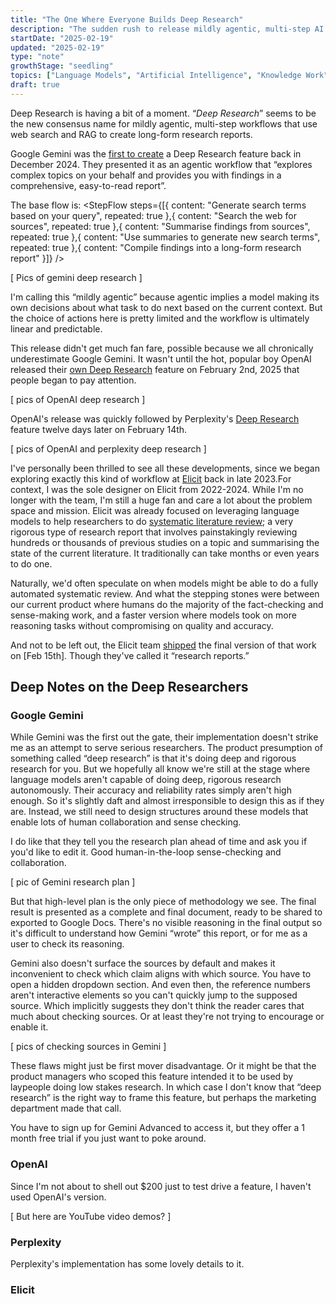 ```yaml
---
title: "The One Where Everyone Builds Deep Research"
description: "The sudden rush to release mildly agentic, multi-step AI research tools"
startDate: "2025-02-19"
updated: "2025-02-19"
type: "note"
growthStage: "seedling"
topics: ["Language Models", "Artificial Intelligence", "Knowledge Work"]
draft: true
---
```



<IntroParagraph>Deep Research is having a bit of a moment. “_Deep Research_” seems to be the new consensus name for mildly agentic, multi-step workflows that use web search and RAG to create long-form research reports.</IntroParagraph>

Google Gemini was the [first to create](https://blog.google/products/gemini/google-gemini-deep-research/) a Deep Research feature back in December 2024. They presented it as an agentic workflow that “explores complex topics on your behalf and provides you with findings in a comprehensive, easy-to-read report”.

The base flow is: <StepFlow steps={[{ content: "Generate search terms based on your query", repeated: true },{ content: "Search the web for sources", repeated: true },{ content: "Summarise findings from sources", repeated: true },{ content: "Use summaries to generate new search terms", repeated: true },{ content: "Compile findings into a long-form research report" }]} />

[ Pics of gemini deep research ]

I'm calling this “mildly agentic” because agentic implies a model making its own decisions about what task to do next based on the current context. But the choice of actions here is pretty limited and the workflow is ultimately linear and predictable.

This release didn't get much fan fare, possible because we all chronically underestimate Google Gemini. It wasn't until the hot, popular boy OpenAI released their [own Deep Research]() feature on February 2nd, 2025 that people began to pay attention.

[ pics of OpenAI deep research ]

OpenAI's release was quickly followed by Perplexity's [Deep Research](https://www.perplexity.ai/hub/blog/introducing-perplexity-deep-research) feature twelve days later on February 14th.

[ pics of OpenAI and perplexity deep research ]

I've personally been thrilled to see all these developments, since we began exploring exactly this kind of workflow at [Elicit](https://elicit.com/) back in late 2023.<Footnote idName={1}>For context, I was the sole designer on Elicit from 2022-2024. While I'm no longer with the team, I'm still a huge fan and care a lot about the problem space and mission.</Footnote> Elicit was already focused on leveraging language models to help researchers to do [systematic literature review](); a very rigorous type of research report that involves painstakingly reviewing hundreds or thousands of previous studies on a topic and summarising the state of the current literature. It traditionally can take months or even years to do one.

Naturally, we'd often speculate on when models might be able to do a fully automated systematic review. And what the stepping stones were between our current product where humans do the majority of the fact-checking and sense-making work, and a faster version where models took on more reasoning tasks without compromising on quality and accuracy.

And not to be left out, the Elicit team [shipped](https://support.elicit.com/en/articles/4168449) the final version of that work on [Feb 15th]. Though they've called it “research reports.”

## Deep Notes on the Deep Researchers

### Google Gemini

While Gemini was the first out the gate, their implementation doesn't strike me as an attempt to serve serious researchers. The product presumption of something called “deep research” is that it's doing deep and rigorous research for you. But we hopefully all know we're still at the stage where language models aren't capable of doing deep, rigorous research autonomously. Their accuracy and reliability rates simply aren't high enough. So it's slightly daft and almost irresponsible to design this as if they are. Instead, we still need to design structures around these models that enable lots of human collaboration and sense checking.

I do like that they tell you the research plan ahead of time and ask you if you'd like to edit it. Good human-in-the-loop sense-checking and collaboration.

[ pic of Gemini research plan ]

But that high-level plan is the only piece of methodology we see. The final result is presented as a complete and final document, ready to be shared to exported to Google Docs. There's no visible reasoning in the final output so it's difficult to understand how Gemini “wrote” this report, or for me as a user to check its reasoning.

Gemini also doesn't surface the sources by default and makes it inconvenient to check which claim aligns with which source. You have to open a hidden dropdown section. And even then, the reference numbers aren't interactive elements so you can't quickly jump to the supposed source. Which implicitly suggests they don't think the reader cares that much about checking sources. Or at least they're not trying to encourage or enable it.

[ pics of checking sources in Gemini ]

These flaws might just be first mover disadvantage. Or it might be that the product managers who scoped this feature intended it to be used by laypeople doing low stakes research. In which case I don't know that “deep research” is the right way to frame this feature, but perhaps the marketing department made that call.

You have to sign up for Gemini Advanced to access it, but they offer a 1 month free trial if you just want to poke around.

### OpenAI

Since I'm not about to shell out $200 just to test drive a feature, I haven't used OpenAI's version.

[ But here are YouTube video demos? ]

### Perplexity

Perplexity's implementation has some lovely details to it.

### Elicit
